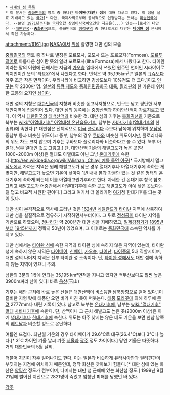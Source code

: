  * [[세계의 섬 목록]]
 * 이 문서는 [[중화민국]]의 영토 중 하나인 '''타이완(대만) 섬'''에 대해 다루고 있다. 이 섬을 실효 지배하고 있는 [[국가]][* 다만, 국제사회로부터 공식적으로 인정받지는 못하는 [[미승인국]]이다. --분명 [[1971년]]까지는 [[국제연합]] [[상임이사국]]이었건만 지금은(...) [[안습]]--]로서의 대만은 --[[대만민국]]--'''[[중화민국]]'''으로, 중화민국의 [[행정구역]] 중 하나로서의 대만은 '''[[타이완 성]]''' 문서에서 확인 가능하다.

attachment:/6161.jpg
[[NASA]]에서 [[위성]] 촬영한 대만 섬의 모습

{{{+1 臺灣 / Taiwan / Tâi-oân }}}

[[중화민국]]의 영토 중 하나로 별칭은 포르모사, 포모사 또는 포르모자(Formosa). [[포르투갈어]]로 아름다운 섬이란 뜻의 일랴 포르모사(Ilha Formosa)에서 나왔다고 한다. 타이완이라는 말의 어원에 관해서는 지금의 [[가오슝]] 일대에서 쓰였던 원주민 언어인 시라야어로 외지인이란 뜻의 '타요완'에서 나왔다고 한다. 면적은 약 35,195km²[* 일본의 [[규슈]]보다 아주 조금 작은 면적이다. 우리나라에 비교하면 경상도보다 10%정도 더 크다.]이고 [[인구]]는 약 2300만 명. [[일본]]의 [[류큐 제도]]와 [[중화인민공화국]] [[대륙]], [[필리핀]]의 한 가운데 위치한 교통의 요지인 [[섬]]이다.

대만 섬의 지형은 [[대한민국]]의 지형과 비슷한 동고서저형으로, 인구는 낮고 평탄한 서부 해안지역에 집중되어 있다. 대만 섬의 동쪽에는 [[중양산맥]]과 [[하이안산맥]]이 가로지르고 있다. 이 역시 [[대한민국]]의 [[태백산맥]]과 비슷한 것. 대만 섬의 기후는 [[북회귀선]]을 기준으로 북부는 [[wiki:"아열대기후" 아열대성 온난습윤기후]], 남부는 [[사바나기후]]([[열대기후]]의 한 종류)에 속한다.[* 대만섬은 전체적으로 [[미국]] [[플로리다]] 주보다 남쪽에 위치하며 [[운남성]] 중남부 등과 비슷한 위도이고 중부, 남부의 경우 [[쿠바]]와 비슷한 위도이지만, 플로리다와의 위도 차도 크지 않으며 기후는 쿠바보다 플로리다와 비슷하다고 볼 수 있다. 북부 아열대, 남부 열대인 것도 그렇고.] 단, 대만산맥 기슭의 해발고도가 높은 곳(약 1800~2000m 이상)은 열대도 아열대도 아닌 그냥 [[온대기후]]에 속한다.[[http://en.wikipedia.org/wiki/Alishan,_Chiayi 예를 들면 이곳]][* 극지방에서 멀고 [[적도]]에서 가까운 지역은 원래 해발고도가 낮은 경우 열대기후나 아열대기후에 속하는 게 맞지만, 해발고도가 높으면 기온이 낮아져 1년 내내 [[봄]]과 [[가을]]만 있는 것 같은 형태의 온대기후에 속하게 되는데 이를 아열대고원기후라고 한다. 자세한 건 온대기후 항목 참조. 그리고 해발고도가 어중간해서 아열대기후에 속한 곳도 해발고도가 아예 낮은 곳보다는 덜 덥고 비교적 시원한 편이다.] 그리고 여기서 더 올라가면 [http://en.m.wikipedia.org/wiki/Yushan_(mountain) 여기]쳠 한대기후를 띄는 곳이 있다. 

대만 섬이 본격적으로 역사에 드러난 것은 [[1624년]] [[네덜란드]]가 [[타이난]] 지역에 상륙하여 대만 섬을 실질적으로 점유하기 시작하면서부터이다. 그 뒤로 [[정성공]]이 타이난 지역을 기반으로 하였으며, [[청나라]]가 약 200년간 대만 섬을 지배하였고, [[일제강점기]]가 [[1895년]]부터 [[1945년]]까지 정확히 50년이 있었으며, 그 이후로는 [[중화민국]]에 소속된 역사를 가지고 있다.

대만 섬에서는 [[타이완 성]]에 속한 지역과 타이완 성에 속하지 않은 지역이 있는데, 타이완 성에 속하지 않은 지역은 [[타이베이]], [[신베이]], [[가오슝]], [[타이난]], [[타이중]]의 5대 직할시이며, 대만 섬의 나머지 지역은 전부 타이완 성 소속이다. 단, [[타이완 성]]에서도 대만 섬에 속하지 않는 지역이 있으니 주의.

남한의 3분의 1밖에 안되는 35,195 km²면적을 지니고 있지만 백두산보다도 훨씬 높은 3900m짜리 산이 있다! 바로 [[옥산]](玉山)

[[기후]]는 해안 근처에 바로 높은 산들[* 대만산맥이 비스듬한 남북방향으로 뻗어 있다.]이 즐비한 지형 탓에 태풍만 오면 비가 미친 듯이 퍼붓는다. [[태풍]] [[모라꼿]]에 의해 하루에 [[무려]] 2777mm나 내린 기록이 있다. 참고로 북부는 [[온대기후]]에, 남부는 [[wiki:"열대기후" 열대]] [[사바나기후]]에 속한다. 단, 산맥이나 그 근처 해발고도 높은 곳(2000m 이상)은 아예 [[냉대기후]]나 [[한대기후]]에 속한다. 위도는 아주 낮지는 않은 데도 기온을 보면 한참 남쪽의 [[베트남]]과 비슷할 정도로 온난하다.

여름엔 뜨겁다. 최난월 기온의 경우 타이베이가 29.6℃로 대구(26.4℃)보다 3℃나 높다.[* 3℃ 차이면 겨울 날씨 기준 [[서울]]과 [[광주]] 정도 차이이다.] 당연 겨울은 따뜻하다. 거의 대한민국의 5월 날씨.

더불어 [[지진]]이 자주 일어나기도 한다. 이는 일본과 비슷하게 유라시아판과 필리핀판이 부딪히는 지점에 위치하기 때문인데, 정작 화산은 찾아보기 힘들다.[* 대만 섬에 있는 화산은 [[양밍산]] 정도가 전부이며, 나머지는 대만 섬 근해에 있는 화산섬 정도.] 1999년 9월 21일에 벌어진 지진으로 2821명이 죽었고 엄청난 피해를 당했던 바 있다.



[[각주]]
